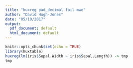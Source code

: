 ```yaml
---
title: "huxreg pad_decimal fail mwe"
author: "David Hugh-Jones"
date: "05/10/2017"
output:
  pdf_document: default
  html_document: default
---
```


```r
knitr::opts_chunk$set(echo = TRUE)
library(huxtable)
huxreg(lm(iris$Sepal.Width ~ iris$Sepal.Length)) -> tmp
tmp
```
